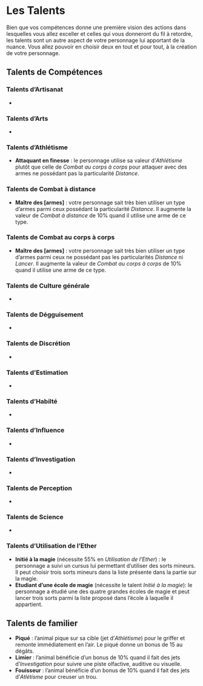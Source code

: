 # Les Talents

Bien que vos compétences donne une première vision des actions dans lesquelles vous allez exceller et celles qui vous donneront du fil à retordre, les talents sont un autre aspect de votre personnage lui apportant de la nuance. Vous allez pouvoir en choisir deux en tout et pour tout, à la création de votre personnage. 

## Talents de Compétences

### Talents d'Artisanat

- 

### Talents d'Arts

- 

### Talents d'Athlétisme

- **Attaquant en finesse** : le personnage utilise sa valeur d'*Athlétisme* plutôt que celle de *Combat au corps à corps* pour attaquer avec des armes ne possédant pas la particularité *Distance*. 

### Talents de Combat à distance

- **Maître des [armes]** : votre personnage sait très bien utiliser un type d'armes parmi ceux possédant la particularité *Distance*. Il augmente la valeur de *Combat à distance* de 10% quand il utilise une arme de ce type. 

### Talents de Combat au corps à corps

- **Maître des [armes]** : votre personnage sait très bien utiliser un type d'armes parmi ceux ne possédant pas les particularités *Distance* ni *Lancer*. Il augmente la valeur de *Combat au corps à corps* de 10% quand il utilise une arme de ce type. 

### Talents de Culture générale

- 

### Talents de Dégguisement

-

### Talents de Discrétion

-

### Talents d'Estimation

-

### Talents d'Habilté

-

### Talents d'Influence

-

### Talents d'Investigation

-

### Talents de Perception

-

### Talents de Science

-

### Talents d'Utilisation de l'Ether

- **Initié à la magie** (nécessite 55% en *Utilisation de l'Ether*) : le personnage a suivi un cursus lui permettant d'utiliser des sorts mineurs. Il peut choisir trois sorts mineurs dans la liste présente dans la partie sur la magie.
- **Etudiant d'une école de magie** (nécessite le talent *Initié à la magie*): le personnage a étudié une des quatre grandes écoles de magie et peut lancer trois sorts parmi la liste proposé dans l'école à laquelle il appartient. 

## Talents de familier

- **Piqué** : l'animal pique sur sa cible (jet d'*Athlétisme*) pour le griffer et remonte immédiatement en l'air. Le piqué donne un bonus de 15 au dégâts.
- **Limier** : l'animal bénéficie d'un bonus de 10% quand il fait des jets d'*Investigation* pour suivre une piste olfactive, auditive ou visuelle. 
- **Fouisseur** : l'animal bénéficie d'un bonus de 10% quand il fait des jets d'*Atlétisme* pour creuser un trou.
